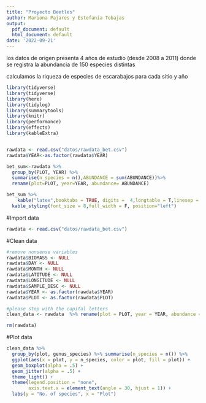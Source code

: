 ```yaml
---
title: "Proyecto Beetles"
author: Mariona Pajares y Estefanía Tobajas
output:
  pdf_document: default
  html_document: default
date: '2022-09-21'
---
```

los datos de origen presenta 4 años de estudio (desde 2008 a 2011) donde se registra la abundancia de 150 especies distintas 

calculamos la riqueza de especies de escarabajos para cada sitio y año
```r
library(tidyverse)
library(tidyverse)
library(here) 
library(tidylog) 
library(summarytools) 
library(knitr)
library(performance)
library(effects)
library(kableExtra)


rawdata <- read.csv("datos/rawdata_bet.csv")
rawdata$YEAR<-as.factor(rawdata$YEAR)

bet_sum<-rawdata %>%
  group_by(PLOT, YEAR) %>%
  summarise(n_species = n(),ABUNDANCE = sum(ABUNDANCE))%>%
  rename(plot=PLOT, year=YEAR, abundance= ABUNDANCE)

bet_sum %>% 
    kable("latex",booktabs = TRUE, digits =  4,longtable = T,linesep = "")%>%
  kable_styling(font_size = 8,full_width = F, position="left")
```

#Import data
```r
rawdata <- read.csv("datos/rawdata_bet.csv")
```

#Clean data
```r
#remove nonsense variables
rawdata$BIOMASS <- NULL
rawdata$DAY <- NULL
rawdata$MONTH <- NULL
rawdata$LATITUDE <- NULL
rawdata$LONGITUDE <- NULL
rawdata$SAMPLE_DESC <- NULL
rawdata$YEAR <- as.factor(rawdata$YEAR)
rawdata$PLOT <- as.factor(rawdata$PLOT)

#please stop with the capital letters 
clean_data <- rawdata  %>% rename(plot = PLOT, year = YEAR, abundance = ABUNDANCE, genus_species = GENUS_SPECIES)

rm(rawdata)
```

#Plot data
```r
clean_data %>% 
  group_by(plot, genus_species) %>% summarise(n_species = n()) %>%
  ggplot(aes(x = plot, y = n_species, color = plot, fill = plot)) +
  geom_boxplot(alpha = .5) + 
  geom_jitter(alpha = .5) +
  theme_light() +
  theme(legend.position = "none",
        axis.text.x = element_text(angle = 30, hjust = 1)) +
  labs(y = "No. of species", x = "Plot")
```


